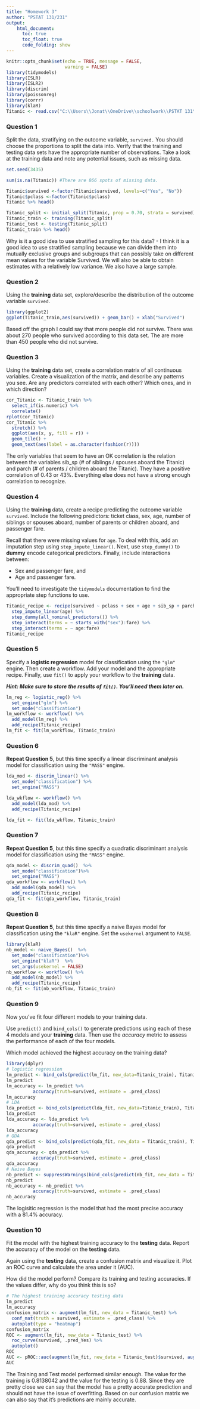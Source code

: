 ```yaml
---
title: "Homework 3"
author: "PSTAT 131/231"
output:
    html_document:
      toc: true
      toc_float: true
      code_folding: show
---
```


```r
knitr::opts_chunk$set(echo = TRUE, message = FALSE,
                      warning = FALSE)
library(tidymodels)
library(ISLR) 
library(ISLR2) 
library(discrim)
library(poissonreg)
library(corrr)
library(klaR) 
Titanic <- read.csv("C:\\Users\\Jonat\\OneDrive\\schoolwork\\PSTAT 131\\HW\\HW 3\\homework-3\\data\\titanic.csv")
```

### Question 1

Split the data, stratifying on the outcome variable, `survived.`  You should choose the proportions to split the data into. Verify that the training and testing data sets have the appropriate number of observations. Take a look at the training data and note any potential issues, such as missing data.

```r
set.seed(3435)

sum(is.na(Titanic)) #There are 866 spots of missing data.

Titanic$survived <-factor(Titanic$survived, levels=c("Yes", "No"))
Titanic$pclass <-factor(Titanic$pclass)
Titanic %>% head()

Titanic_split <- initial_split(Titanic, prop = 0.70, strata = survived)
Titanic_train <- training(Titanic_split)
Titanic_test <- testing(Titanic_split)
Titanic_train %>% head()
```

Why is it a good idea to use stratified sampling for this data?
- I think it is a good idea to use stratified sampling because we can divide them into mutually exclusive groups and subgroups that can possibly take on different mean values for the variable Survived. We will also be able to obtain estimates with a relatively low variance. We also have a large sample.

### Question 2

Using the **training** data set, explore/describe the distribution of the outcome variable `survived`.

```r
library(ggplot2)
ggplot(Titanic_train,aes(survived)) + geom_bar() + xlab("Survived")

```
Based off the graph I could say that more people did not survive. There was about 270 people who survived according to this data set. The are more than 450 people who did not survive.

### Question 3

Using the **training** data set, create a correlation matrix of all continuous variables. Create a visualization of the matrix, and describe any patterns you see. Are any predictors correlated with each other? Which ones, and in which direction?
```r
cor_Titanic <- Titanic_train %>%
  select_if(is.numeric) %>%
  correlate()
rplot(cor_Titanic)
cor_Titanic %>%
  stretch() %>%
  ggplot(aes(x, y, fill = r)) +
  geom_tile() +
  geom_text(aes(label = as.character(fashion(r))))
```
The only variables that seem to have an OK correlation is the relation between the variables sib_sp (# of siblings / spouses aboard the Titanic) and parch (# of parents / children aboard the Titanic). They have a positive correlation of 0.43 or 43%. Everything else does not have a strong enough correlation to recognize.


### Question 4

Using the **training** data, create a recipe predicting the outcome variable `survived`. Include the following predictors: ticket class, sex, age, number of siblings or spouses aboard, number of parents or children aboard, and passenger fare.

Recall that there were missing values for `age`. To deal with this, add an imputation step using `step_impute_linear()`. Next, use `step_dummy()` to **dummy** encode categorical predictors. Finally, include interactions between:

-   Sex and passenger fare, and
-   Age and passenger fare.

You'll need to investigate the `tidymodels` documentation to find the appropriate step functions to use.
```r
Titanic_recipe <- recipe(survived ~ pclass + sex + age + sib_sp + parch + fare, data = Titanic_train) %>%
  step_impute_linear(age) %>%
  step_dummy(all_nominal_predictors()) %>%
  step_interact(terms = ~ starts_with("sex"):fare) %>%
  step_interact(terms = ~ age:fare)
Titanic_recipe
```

### Question 5

Specify a **logistic regression** model for classification using the `"glm"` engine. Then create a workflow. Add your model and the appropriate recipe. Finally, use `fit()` to apply your workflow to the **training** data.

***Hint: Make sure to store the results of `fit()`. You'll need them later on.***
```r
lm_reg <- logistic_reg() %>% 
  set_engine("glm") %>% 
  set_mode("classification")
lm_workflow <- workflow() %>% 
  add_model(lm_reg) %>% 
  add_recipe(Titanic_recipe)
lm_fit <- fit(lm_workflow, Titanic_train)
```

### Question 6

**Repeat Question 5**, but this time specify a linear discriminant analysis model for classification using the `"MASS"` engine.
```r
lda_mod <- discrim_linear() %>% 
  set_mode("classification") %>% 
  set_engine("MASS")

lda_wkflow <- workflow() %>% 
  add_model(lda_mod) %>% 
  add_recipe(Titanic_recipe)

lda_fit <- fit(lda_wkflow, Titanic_train)
```

### Question 7

**Repeat Question 5**, but this time specify a quadratic discriminant analysis model for classification using the `"MASS"` engine.
```r
qda_model <- discrim_quad()  %>% 
  set_mode("classification")%>% 
  set_engine("MASS")
qda_workflow <- workflow() %>% 
  add_model(qda_model) %>% 
  add_recipe(Titanic_recipe)
qda_fit <- fit(qda_workflow, Titanic_train)
```

### Question 8

**Repeat Question 5**, but this time specify a naive Bayes model for classification using the `"klaR"` engine. Set the `usekernel` argument to `FALSE`.

```r
library(klaR)
nb_model <- naive_Bayes()  %>% 
  set_mode("classification")%>% 
  set_engine("klaR")  %>% 
  set_args(usekernel = FALSE)
nb_workflow <- workflow() %>% 
  add_model(nb_model) %>% 
  add_recipe(Titanic_recipe)
nb_fit <- fit(nb_workflow, Titanic_train)
```
### Question 9

Now you've fit four different models to your training data.

Use `predict()` and `bind_cols()` to generate predictions using each of these 4 models and your **training** data. Then use the *accuracy* metric to assess the performance of each of the four models.

Which model achieved the highest accuracy on the training data?
```r
library(dplyr)
# logistic regression
lm_predict <- bind_cols(predict(lm_fit, new_data=Titanic_train), Titanic_train %>% dplyr::select(survived))
lm_predict
lm_accuracy <- lm_predict %>%
          accuracy(truth=survived, estimate = .pred_class)
lm_accuracy
# LDA
lda_predict <- bind_cols(predict(lda_fit, new_data=Titanic_train), Titanic_train %>% dplyr::select(survived))
lda_predict
lda_accuracy <- lda_predict %>%
          accuracy(truth=survived, estimate = .pred_class)
lda_accuracy
# QDA
qda_predict <- bind_cols(predict(qda_fit, new_data = Titanic_train), Titanic_train %>% dplyr::select(survived))
qda_predict
qda_accuracy <- qda_predict %>%
          accuracy(truth=survived, estimate = .pred_class)
qda_accuracy
# Naive Bayes
nb_predict <- suppressWarnings(bind_cols(predict(nb_fit, new_data = Titanic_train), Titanic_train %>% dplyr::select(survived)))
nb_predict
nb_accuracy <- nb_predict %>%
          accuracy(truth=survived, estimate = .pred_class)
nb_accuracy
```
The logisitic regression is the model that had the most precise accuracy with a 81.4% accuracy.

### Question 10

Fit the model with the highest training accuracy to the **testing** data. Report the accuracy of the model on the **testing** data.

Again using the **testing** data, create a confusion matrix and visualize it. Plot an ROC curve and calculate the area under it (AUC).

How did the model perform? Compare its training and testing accuracies. If the values differ, why do you think this is so?
```r
# The highest training accuracy testing data
lm_predict
lm_accuracy
confusion_matrix <- augment(lm_fit, new_data = Titanic_test) %>%
  conf_mat(truth = survived, estimate = .pred_class) %>% 
  autoplot(type = "heatmap")
confusion_matrix
ROC <- augment(lm_fit, new_data = Titanic_test) %>%
  roc_curve(survived, .pred_Yes) %>%
  autoplot()
ROC
AUC <- pROC::auc(augment(lm_fit, new_data = Titanic_test)$survived, augment(lm_fit, new_data = Titanic_test)$.pred_Yes)
AUC
```
The Training and Test model performed similar enough. The value for the training is 0.8138042 and the value for the testing is 0.88. Since they are pretty close we can say that the model has a pretty accurate prediction and should not have the issue of overfitting. Based on our confusion matrix we can also say that it's predictions are mainly accurate.